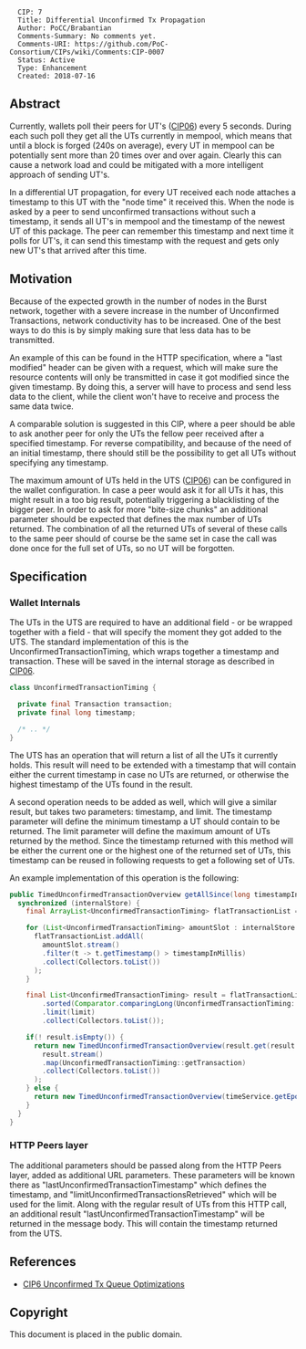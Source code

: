 <pre>
  CIP: 7
  Title: Differential Unconfirmed Tx Propagation
  Author: PoCC/Brabantian
  Comments-Summary: No comments yet.
  Comments-URI: https://github.com/PoC-Consortium/CIPs/wiki/Comments:CIP-0007
  Status: Active
  Type: Enhancement
  Created: 2018-07-16
</pre>

==Abstract==

Currently, wallets poll their peers for UT's ([[cip-0006.mediawiki|CIP06]])
every 5 seconds. During each such poll they get all the UTs currently
in mempool, which means that until a block is forged (240s on
average), every UT in mempool can be potentially sent more than 20
times over and over again. Clearly this can cause a network load and
could be mitigated with a more intelligent approach of sending UT's.

In a differential UT propagation, for every UT received each node
attaches a timestamp to this UT with the "node time" it received
this. When the node is asked by a peer to send unconfirmed
transactions without such a timestamp, it sends all UT's in mempool
and the timestamp of the newest UT of this package. The peer can
remember this timestamp and next time it polls for UT's, it can send
this timestamp with the request and gets only new UT's that arrived
after this time.

==Motivation==

Because of the expected growth in the number of nodes in the Burst
network, together with a severe increase in the number of Unconfirmed
Transactions, network conductivity has to be increased. One of the best
ways to do this is by simply making sure that less data has to be
transmitted.

An example of this can be found in the HTTP specification, where
a "last modified" header can be given with a request, which will
make sure the resource contents will only be transmitted in case it
got modified since the given timestamp. By doing this, a server will
have to process and send less data to the client, while the client
won't have to receive and process the same data twice.

A comparable solution is suggested in this CIP, where a peer should be
able to ask another peer for only the UTs the fellow peer received after a
specified timestamp. For reverse compatibility, and because of the need
of an initial timestamp, there should still be the possibility to get all UTs
without specifying any timestamp.

The maximum amount of UTs held in the UTS ([[cip-0006.mediawiki|CIP06]]) can
be configured in the wallet configuration. In case a peer would ask it for all
UTs it has, this might result in a too big result, potentially triggering
a blacklisting of the bigger peer. In order to ask for more "bite-size chunks"
an additional parameter should be expected that defines the max number of
UTs returned. The combination of all the returned UTs of several of
these calls to the same peer should of course be the same set in case the call
was done once for the full set of UTs, so no UT will be forgotten.

==Specification==

===Wallet Internals===

The UTs in the UTS are required to have an additional field - or be wrapped
together with a field - that will specify the moment they got added to the UTS.
The standard implementation of this is the UnconfirmedTransactionTiming, which
wraps together a timestamp and transaction. These will be saved in the internal
storage as described in [[cip-0006.mediawiki|CIP06]].

<source lang="java">
class UnconfirmedTransactionTiming {

  private final Transaction transaction;
  private final long timestamp;

  /* .. */
}
</source>

The UTS has an operation that will return a list of all the UTs it currently
holds. This result will need to be extended with a timestamp that will contain
either the current timestamp in case no UTs are returned, or otherwise the
highest timestamp of the UTs found in the result.

A second operation needs to be added as well, which will give a similar result,
but takes two parameters: timestamp, and limit. The timestamp parameter will
define the minimum timestamp a UT should contain to be returned. The limit
parameter will define the maximum amount of UTs returned by the method.
Since the timestamp returned with this method will be either the current one
or the highest one of the returned set of UTs, this timestamp can be reused
in following requests to get a following set of UTs.

An example implementation of this operation is the following:

<source lang="java">
public TimedUnconfirmedTransactionOverview getAllSince(long timestampInMillis, int limit) {
  synchronized (internalStore) {
    final ArrayList<UnconfirmedTransactionTiming> flatTransactionList = new ArrayList<>();

    for (List<UnconfirmedTransactionTiming> amountSlot : internalStore.values()) {
      flatTransactionList.addAll(
        amountSlot.stream()
        .filter(t -> t.getTimestamp() > timestampInMillis)
        .collect(Collectors.toList())
      );
    }

    final List<UnconfirmedTransactionTiming> result = flatTransactionList.stream()
        .sorted(Comparator.comparingLong(UnconfirmedTransactionTiming::getTimestamp))
        .limit(limit)
        .collect(Collectors.toList());

    if(! result.isEmpty()) {
      return new TimedUnconfirmedTransactionOverview(result.get(result.size() - 1).getTimestamp(),
        result.stream()
        .map(UnconfirmedTransactionTiming::getTransaction)
        .collect(Collectors.toList())
      );
    } else {
      return new TimedUnconfirmedTransactionOverview(timeService.getEpochTimeMillis(), new ArrayList<>());
    }
  }
}
</source>

===HTTP Peers layer===

The additional parameters should be passed along from the HTTP Peers layer,
added as additional URL parameters. These parameters will be known there as
"lastUnconfirmedTransactionTimestamp" which defines the timestamp,
and "limitUnconfirmedTransactionsRetrieved" which will be used for the limit.
Along with the regular result of UTs from this HTTP call, an additional result
"lastUnconfirmedTransactionTimestamp" will be returned in the message body.
This will contain the timestamp returned from the UTS.

== References ==

* [[cip-0006.mediawiki|CIP6 Unconfirmed Tx Queue Optimizations]]

== Copyright ==

This document is placed in the public domain.
